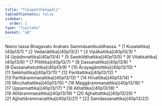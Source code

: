 ```yaml
---
title: "Tikapaṭṭhānapāḷi"
tableOfContents: false
sidebar:
  order: 1
type: "tipitaka"
basket: "ab"
---
```


<Paragraph number="1" type="center">
Namo tassa Bhagavato Arahato Sammāsambuddhassa.

</Paragraph>

<TableOfContents>
* [1 Kusalattika](40p13/1)
* [2 Vedanāttika](40p13/2)
* [3 Vipākattika](40p13/3)
* [4 Upādinnattika](40p13/4)
* [5 Saṃkiliṭṭhattika](40p13/5)
* [6 Vitakkattika](40p13/6)
* [7 Pītittika](40p13/7)
* [8 Dassanattika](40p13/8)
* [9 Dassanahetuttika](40p13/9)
* [10 Ācayagāmittika](40p13/10)
* [11 Sekkhattika](40p13/11)
* [12 Parittattika](40p13/12)
* [13 Parittārammaṇattika](40p13/13)
* [14 Hīnattika](40p13/14)
* [15 Micchattattika](40p13/15)
* [16 Maggārammaṇattika](40p13/16)
* [17 Uppannattika](40p13/17)
* [18 Atītattika](40p13/18)
* [19 Atītārammaṇattika](40p13/19)
* [20 Ajjhattattika](40p13/20)
* [21 Ajjhattārammaṇattika](40p13/21)
* [22 Sanidassanattika](40p13/22)
</TableOfContents>
